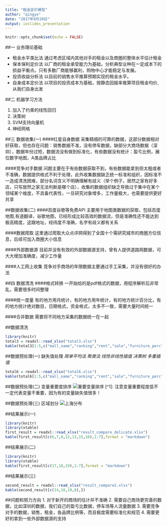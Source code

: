 ```yaml
---
title: "租金定价模型"
author: "qingye"
date: "2017年9月20日"
output: ioslides_presentation
---
```


```r
knitr::opts_chunk$set(echo = FALSE)
```

##一 业务理论基础

- 租金水平类比法
通过考虑区域内其他对手的租金以及商圈的整体水平估计租金
- 保本保利定价法
以厂商的租金承受能力为基础，分析典型业种在一定成本下的损益平衡点。只有多数厂商能够赢利，购物中心才能稳定与发展。
- 投资收益分析法
以目前的销售水平推算预期实现的租金水平。
- 自身成本定价法
以项目的投资成本为基础，按静态回报率推算项目租金均价,从我们自身出发

##二 机器学习方法

1. 加入了约束的线性回归
2. 决策树
3. SVM支持向量机
4. 神经网格

##三 数据收集(一)
####红星自身数据
采集精细的可靠的数据，这部分数据相对好获取，但也存在问题：销售数据不准，没有停车数据，缺部分大商场数据（深圳），数据年份过短，数据流没有做到标准化，有些数据没有统计：盈亏比例，展位数字地图，A类品牌占比

####竞争对手数据
问题主要在于有些数据获取不到，有些数据能拿到但太粗或者不准确，数据提供格式不利于处理，此外收集数据缺乏统一标准和组织，因标准不一造成清洗困难，部分名词含义不明确理解有歧义（举个例子，居然之家有好多店，只写居然之家无法判断是哪个店），收集的数据组织缺乏导致过于集中在某个领域某个维度，不具备代表性，一旦研究对象增多，工作量极大，也需要提供更好共享


##数据收集(二)
####百度谷歌等免费API
主要用于地图类数据的获取，包括百度地图,有道翻译，谷歌地图，已经形成比较高效的数据流，但是准确性还不能达到极高精度，这跟地址，经纬度不准确，名字有歧义都有关系

####数据爬取
这里通过爬取大众点评网得到了全国十个需研究城市的商圈方位信息，后续可加入商圈大小信息

####外部数据源
目前并没有有效的外部数据源支持，曾有人提供道路网数据，可大大增加准确度，减少工作量

####人工网上收集
竞争对手商场的年限数据主要通过手工采集，并没有很好的办法

##四 数据清洗
####格式转换
一开始给的是pdf格式的数据，用程序解析后非常乱，需要很多时间整理

####统一度量
有的地方用月统计，有的地方用年统计，有的地方统计百分比，有的地方统计绝对数目，日期格式，资金格式，太多不一致，需要大量时间统一

####合并数据
需要将不同地方采集的数据统一在一起

##数据清洗
```r
library(knitr)
total3 = readxl::read_xlsx("total3.xlsx")
kable(total3[1:5,c("mall_name","ranking","rent","sale","furniture_perc")],caption = "清洗后的表格")
```

##数据预处理(一) 缺失值处理
*简单平均法 聚类法 线性非线性插值 决策树 多重插值*
```r
total6 = readxl::read_xlsx("total6.xlsx")
kable(total6[1:5,c("mall_name","ranking","rent","sale","furniture_perc")])
```


##数据预处理(二) 变量重要度排序
![重要变量排序](importance.png)
[^1]: 注意变量重要程度低不一定代表变量不重要，因为有的变量缺失值很多！

##数据预处理(三) 区域划分
![上海分布](shanghai_map.png)


##结果展示(一)

```r
library(knitr)
library(xtable)
first_result = readxl::read_xlsx("result_compare_delicate.xlsx")
kable(first_result[c(6,7,8,12,13,15,16),1:7],format = "markdown")
```

##结果展示(二)
```r
library(knitr)
library(xtable)
kable(first_result[c(17,18,19),1:7],format = "markdown")
```

##结果展示(三)

```r
second_result = readxl::read_xlsx("result_compare2.xlsx")
kable(second_result[c(14,18,19,8),])
```

##问题和努力方向
1. 对于新开的商场的估计并不准确
2. 需要自己商场更完善的数据，比如深圳的数据，我们自己的盈亏比数据，停车场等人流量数据
3. 需要竞争对手的数据，销售，租金，各品牌比例等，而且极度需要标准化和规范
4. 需要更好的拿到一些外部数据源的支持